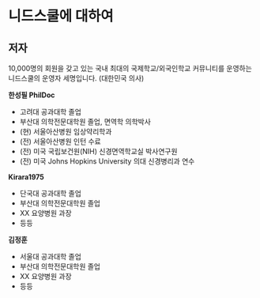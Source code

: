 # 니드스쿨에 대하여 {-}

## 저자{-}
10,000명의 회원을 갖고 있는 국내 최대의 국제학교/외국인학교 커뮤니티를 운영하는 니드스쿨의 운영자 세명입니다. (대한민국 의사)

**한성필 PhilDoc**

- 고려대 공과대학 졸업
- 부산대 의학전문대학원 졸업, 면역학 의학박사
- (현) 서울아산병원 임상약리학과
- (전) 서울아산병원 인턴 수료
- (전) 미국 국립보건원(NIH) 신경면역학교실 박사연구원
- (전) 미국 Johns Hopkins University 의대 신경병리과 연수

**Kirara1975**

- 단국대 공과대학 졸업
- 부산대 의학전문대학원 졸업
- XX 요양병원 과장
- 등등

**김정훈**

- 서울대 공과대학 졸업
- 부산대 의학전문대학원 졸업
- XX 요양병원 과장
- 등등

